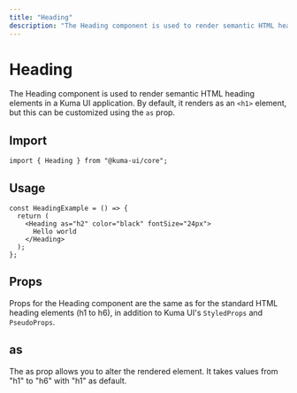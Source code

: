 ```yaml
---
title: "Heading"
description: "The Heading component is used to render semantic HTML heading elements in a Kuma UI application."
---
```



# Heading

The Heading component is used to render semantic HTML heading elements in a Kuma UI application. By default, it renders as an `<h1>` element, but this can be customized using the `as` prop.

## Import

```tsx copy
import { Heading } from "@kuma-ui/core";
```

## Usage

<ExampleContainer>
  <HeadingExample />
</ExampleContainer>

```tsx copy
const HeadingExample = () => {
  return (
    <Heading as="h2" color="black" fontSize="24px">
      Hello world
    </Heading>
  );
};
```

## Props

Props for the Heading component are the same as for the standard HTML heading elements (h1 to h6), in addition to Kuma UI's `StyledProps` and `PseudoProps`.

## as

The as prop allows you to alter the rendered element. It takes values from "h1" to "h6" with "h1" as default.
